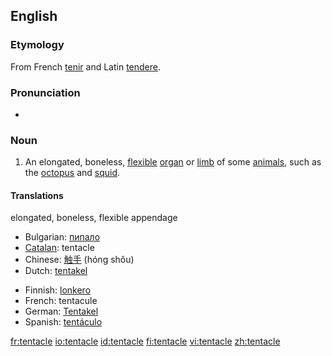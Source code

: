 ==English==

===Etymology===
From French [[tenir]] and Latin [[tendere]].

===Pronunciation===
*{{audio|en-us-tentacle.ogg|Audio (US)}}

===Noun===
{{en-noun}}

# An elongated, boneless, [[flexible]] [[organ]] or [[limb]] of some [[animal]]s, such as the [[octopus]] and [[squid]].

====Translations====
;elongated, boneless, flexible appendage
{{top}}
*Bulgarian: [[пипало]] {{m}}
*[[Catalan]]: tentacle {{m}}
*Chinese: [[触手]] (hóng shǒu)
*Dutch: [[tentakel]] {{n}}
{{mid}}
*Finnish: [[lonkero]]
*French: tentacule {{m}}
*German: [[Tentakel]] {{m}}
*Spanish: [[tentáculo]] {{m}}
{{bottom}}

[[fr:tentacle]]
[[io:tentacle]]
[[id:tentacle]]
[[fi:tentacle]]
[[vi:tentacle]]
[[zh:tentacle]]